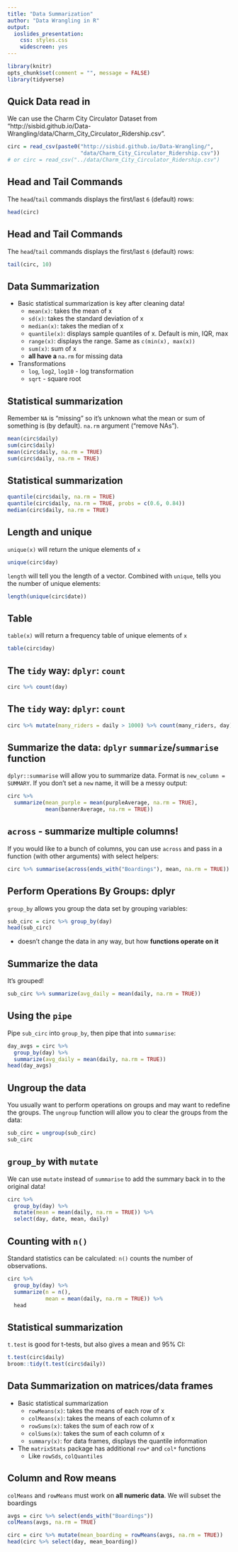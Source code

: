 ```yaml
---
title: "Data Summarization"
author: "Data Wrangling in R"
output:
  ioslides_presentation:
    css: styles.css
    widescreen: yes
---
```


```r
library(knitr)
opts_chunk$set(comment = "", message = FALSE)
library(tidyverse)
```


## Quick Data read in

We can use the Charm City Circulator Dataset from "http://sisbid.github.io/Data-Wrangling/data/Charm_City_Circulator_Ridership.csv".  
```r
circ = read_csv(paste0("http://sisbid.github.io/Data-Wrangling/",
                       "data/Charm_City_Circulator_Ridership.csv"))
# or circ = read_csv("../data/Charm_City_Circulator_Ridership.csv")
```

## Head and Tail Commands

The `head`/`tail` commands displays the first/last `6` (default) rows:

```r
head(circ)
```

## Head and Tail Commands

The `head`/`tail` commands displays the first/last `6` (default) rows:

```r
tail(circ, 10)
```

## Data Summarization

* Basic statistical summarization is key after cleaning data!
    * `mean(x)`: takes the mean of x
    * `sd(x)`: takes the standard deviation of x
    * `median(x)`: takes the median of x
    * `quantile(x)`: displays sample quantiles of x. Default is min, IQR, max
    * `range(x)`: displays the range. Same as `c(min(x), max(x))`
    * `sum(x)`: sum of x
    * **all have a **`na.rm` for missing data 
* Transformations
    * `log`, `log2`, `log10` - log transformation
    * `sqrt` - square root

## Statistical summarization

Remember `NA` is "missing" so it's unknown what the mean or sum of something is (by default). `na.rm` argument ("remove NAs"). 

```r
mean(circ$daily)
sum(circ$daily)
mean(circ$daily, na.rm = TRUE)
sum(circ$daily, na.rm = TRUE)
```

## Statistical summarization

```r
quantile(circ$daily, na.rm = TRUE)
quantile(circ$daily, na.rm = TRUE, probs = c(0.6, 0.84))
median(circ$daily, na.rm = TRUE)
```

## Length and unique

`unique(x)` will return the unique elements of `x`

```r
unique(circ$day)
```

`length` will tell you the length of a vector. Combined with `unique`, tells you the number of unique elements:

```r
length(unique(circ$date))
```

## Table

`table(x)` will return a frequency table of unique elements of `x`

```r
table(circ$day)
```

## The `tidy` way: `dplyr`: `count` 

```r
circ %>% count(day)
```

## The `tidy` way: `dplyr`: `count` 

```r
circ %>% mutate(many_riders = daily > 1000) %>% count(many_riders, day)
```

## Summarize the data: `dplyr` `summarize`/`summarise` function

`dplyr::summarise` will allow you to summarize data.  Format is `new_column = SUMMARY`. If you don't set a `new` name, it will be a messy output:

```r
circ %>% 
  summarize(mean_purple = mean(purpleAverage, na.rm = TRUE),
            mean(bannerAverage, na.rm = TRUE))
```

## `across` - summarize multiple columns!

If you would like to a bunch of columns, you can use `across` and pass in a function (with other arguments) with select helpers:

```r
circ %>% summarise(across(ends_with("Boardings"), mean, na.rm = TRUE))
```

## Perform Operations By Groups: dplyr

`group_by` allows you group the data set by grouping variables:

```r
sub_circ = circ %>% group_by(day)
head(sub_circ)
```

- doesn't change the data in any way, but how **functions operate on it**

## Summarize the data

It's grouped!

```r
sub_circ %>% summarize(avg_daily = mean(daily, na.rm = TRUE))
```

## Using the `pipe` 

Pipe `sub_circ` into `group_by`, then pipe that into `summarise`:

```r
day_avgs = circ %>% 
  group_by(day) %>% 
  summarize(avg_daily = mean(daily, na.rm = TRUE))
head(day_avgs)
```

## Ungroup the data

You usually want to perform operations on groups and may want to redefine the groups.  The `ungroup` function will allow you to clear the groups from the data: 

```r
sub_circ = ungroup(sub_circ)
sub_circ
```

## `group_by` with `mutate`

We can use `mutate` instead of `summarise` to add the summary back in to the original data!

```r
circ %>% 
  group_by(day) %>% 
  mutate(mean = mean(daily, na.rm = TRUE)) %>% 
  select(day, date, mean, daily)
```

## Counting with `n()`

Standard statistics can be calculated: `n()` counts the number of observations.

```r
circ %>% 
  group_by(day) %>% 
  summarize(n = n(),
            mean = mean(daily, na.rm = TRUE)) %>% 
  head
```

## Statistical summarization

`t.test` is good for t-tests, but also gives a mean and 95\% CI:

```r
t.test(circ$daily)
broom::tidy(t.test(circ$daily))
```

## Data Summarization on matrices/data frames

* Basic statistical summarization
    * `rowMeans(x)`: takes the means of each row of x
    * `colMeans(x)`: takes the means of each column of x
    * `rowSums(x)`: takes the sum of each row of x
    * `colSums(x)`: takes the sum of each column of x
    * `summary(x)`: for data frames, displays the quantile information
* The `matrixStats` package has additional `row*` and `col*` functions 
    * Like `rowSds`, `colQuantiles`

## Column and Row means

`colMeans` and `rowMeans` must work on **all numeric data**.  We will subset the boardings

```r
avgs = circ %>% select(ends_with("Boardings"))
colMeans(avgs, na.rm = TRUE)
```

```r
circ = circ %>% mutate(mean_boarding = rowMeans(avgs, na.rm = TRUE))
head(circ %>% select(day, mean_boarding))
```
